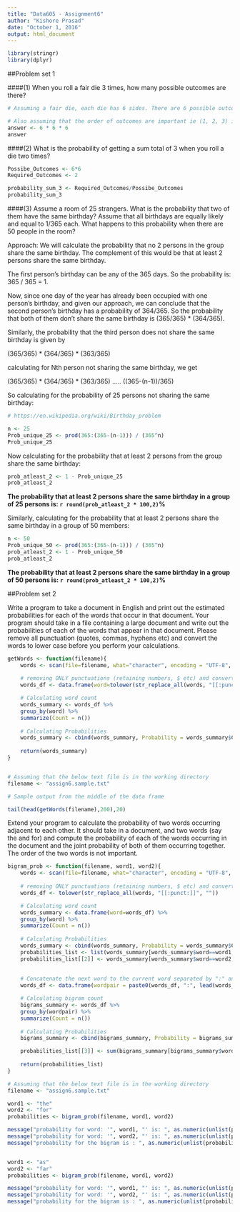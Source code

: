 ---
title: "Data605 - Assignment6"
author: "Kishore Prasad"
date: "October 1, 2016"
output: html_document
---


```{r, warning=FALSE, message=FALSE}

library(stringr)
library(dplyr)

```

##Problem set 1


####(1) When you roll a fair die 3 times, how many possible outcomes are there?


```{r, warning=FALSE, message=FALSE}

# Assuming a fair die, each die has 6 sides. There are 6 possible outcomes on each roll. 

# Also assuming that the order of outcomes are important ie (1, 2, 3) is not the same as (3, 2, 1) 
answer <- 6 * 6 * 6
answer

```



####(2) What is the probability of getting a sum total of 3 when you roll a die two times?

```{r, warning=FALSE, message=FALSE}
Possibe_Outcomes <- 6*6
Required_Outcomes <- 2

probability_sum_3 <- Required_Outcomes/Possibe_Outcomes
probability_sum_3

```



####(3) Assume a room of 25 strangers. What is the probability that two of them have the same birthday? Assume that all birthdays are equally likely and equal to 1/365 each. What happens to this probability when there are 50 people in the room?

Approach: We will calculate the probability that no 2 persons in the group share the same birthday. The complement of this would be that at least 2 persons share the same birthday.

The first person's birthday can be any of the 365 days. So the probability is: 365 / 365 = 1.

Now, since one day of the year has already been occupied with one person's birthday, and given our approach, we can conclude that the second person's birthday has a probability of 364/365. So the probability that both of them don't share the same birthday is (365/365) * (364/365).

Similarly, the probability that the third person does not share the same birthday is given by 

(365/365) * (364/365) * (363/365)

calculating for Nth person not sharing the same birthday, we get

(365/365) * (364/365) * (363/365) ..... ((365-(n-1))/365)

So calculating for the probability of 25 persons not sharing the same birthday:

```{r, warning=FALSE, message=FALSE}
# https://en.wikipedia.org/wiki/Birthday_problem

n <- 25
Prob_unique_25 <- prod(365:(365-(n-1))) / (365^n)
Prob_unique_25
```

Now calculating for the probability that at least 2 persons from the group share the same birthday:

```{r, warning=FALSE, message=FALSE}
prob_atleast_2 <- 1 - Prob_unique_25
prob_atleast_2

```

**The probability that at least 2 persons share the same birthday in a group of 25 persons is: `r round(prob_atleast_2 * 100,2)`%**


Similarly, calculating for the probability that at least 2 persons share the same birthday in a group of 50 members:

```{r, warning=FALSE, message=FALSE}
n <- 50
Prob_unique_50 <- prod(365:(365-(n-1))) / (365^n)
prob_atleast_2 <- 1 - Prob_unique_50
prob_atleast_2

```

**The probability that at least 2 persons share the same birthday in a group of 50 persons is: `r round(prob_atleast_2 * 100,2)`%**






##Problem set 2


Write a program to take a document in English and print out the estimated probabilities for each of the words that occur in that document. Your program should take in a file containing a large document and write out the probabilities of each of the words that appear in that document. Please remove all punctuation (quotes, commas, hyphens etc) and convert the words to lower case before you perform your calculations.

```{r, warning=FALSE, message=FALSE}

getWords <- function(filename){
    words <- scan(file=filename, what="character", encoding = "UTF-8", quote=NULL)
    
    # removing ONLY punctuations (retaining numbers, $ etc) and converting to lower case
    words_df <- data.frame(word=tolower(str_replace_all(words, "[[:punct:]]", "")))

    # Calculating word count
    words_summary <- words_df %>%
    group_by(word) %>%
    summarize(Count = n())
    
    # Calculating Probabilities
    words_summary <- cbind(words_summary, Probability = words_summary$Count / sum(words_summary$Count) )
        
    return(words_summary)
}


# Assuming that the below text file is in the working directory
filename <- "assign6.sample.txt"

# Sample output from the middle of the data frame

tail(head(getWords(filename),200),20)

```






Extend your program to calculate the probability of two words occurring adjacent to each other. It should take in a document, and two words (say the and for) and compute the probability of each of the words occurring in the document and the joint probability of both of them occurring together. The order of the two words is not important. 

```{r, warning=FALSE, message=FALSE}

bigram_prob <- function(filename, word1, word2){
    words <- scan(file=filename, what="character", encoding = "UTF-8", quote=NULL)
    
    # removing ONLY punctuations (retaining numbers, $ etc) and converting to lower case
    words_df <- tolower(str_replace_all(words, "[[:punct:]]", ""))

    # Calculating word count
    words_summary <- data.frame(word=words_df) %>%
    group_by(word) %>%
    summarize(Count = n())
    
    # Calculating Probabilities
    words_summary <- cbind(words_summary, Probability = words_summary$Count / sum(words_summary$Count) )
    probabilities_list <- list(words_summary[words_summary$word==word1,c(1,3)])
    probabilities_list[[2]] <- words_summary[words_summary$word==word2,c(1,3)]
    
        
    # Concatenate the next word to the current word separated by ":" and create a data frame
    words_df <- data.frame(wordpair = paste0(words_df, ":", lead(words_df,1)))

    # Calculating bigram count
    bigrams_summary <- words_df %>%
    group_by(wordpair) %>%
    summarize(Count = n())
    
    # Calculating Probabilities
    bigrams_summary <- cbind(bigrams_summary, Probability = bigrams_summary$Count / sum(bigrams_summary$Count) )

    probabilities_list[[3]] <- sum(bigrams_summary[bigrams_summary$wordpair==paste0(word1, ":", word2) | bigrams_summary$wordpair==paste0(word2, ":", word1), ]$Probability) 
    
    return(probabilities_list)
}

```

```{r, warning=FALSE, message=TRUE}
# Assuming that the below text file is in the working directory
filename <- "assign6.sample.txt"

word1 <- "the"
word2 <- "for"
probabilities <- bigram_prob(filename, word1, word2)

message("probability for word: '", word1, "' is: ", as.numeric(unlist(probabilities[[1]][2])))
message("probability for word: '", word2, "' is: ", as.numeric(unlist(probabilities[[2]][2])))
message("probability for the bigram is : ", as.numeric(unlist(probabilities[[3]])))


word1 <- "as"
word2 <- "far"
probabilities <- bigram_prob(filename, word1, word2)

message("probability for word: '", word1, "' is: ", as.numeric(unlist(probabilities[[1]][2])))
message("probability for word: '", word2, "' is: ", as.numeric(unlist(probabilities[[2]][2])))
message("probability for the bigram is : ", as.numeric(unlist(probabilities[[3]])))

```









